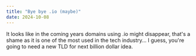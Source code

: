 ```yaml
---
title: "Bye bye .io (maybe)"
date: 2024-10-08
---
```


It looks like in the coming years domains using .io might disappear, that's a shame as it is one of the most used in the tech industry... I guess, you're going to need a new TLD for next billion dollar idea.
